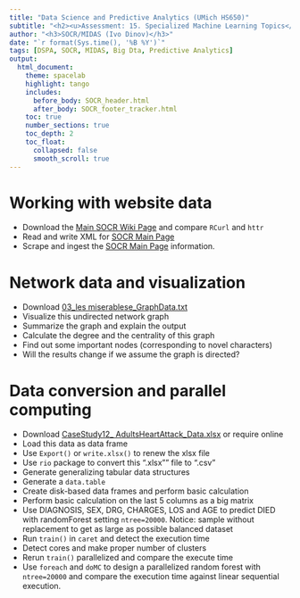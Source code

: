 ---
title: "Data Science and Predictive Analytics (UMich HS650)"
subtitle: "<h2><u>Assessment: 15. Specialized Machine Learning Topics</u></h2>"
author: "<h3>SOCR/MIDAS (Ivo Dinov)</h3>"
date: "`r format(Sys.time(), '%B %Y')`"
tags: [DSPA, SOCR, MIDAS, Big Dta, Predictive Analytics] 
output:
  html_document:
    theme: spacelab
    highlight: tango
    includes:
      before_body: SOCR_header.html
      after_body: SOCR_footer_tracker.html
    toc: true
    number_sections: true
    toc_depth: 2
    toc_float:
      collapsed: false
      smooth_scroll: true
---

# Working with website data

* Download the [Main SOCR Wiki Page](http://wiki.socr.umich.edu/index.php/Main_Page) and compare `RCurl` and `httr`
* Read and write XML for [SOCR Main Page](http://wiki.socr.umich.edu/index.php/Main_Page)
* Scrape and ingest the [SOCR Main Page](http://wiki.socr.umich.edu/index.php/Main_Page) information.

# Network data and visualization

* Download [03_les miserablese_GraphData.txt](https://umich.instructure.com/files/330389/download?download_frd=1)
* Visualize this undirected network graph
* Summarize the graph and explain the output
* Calculate the degree and the centrality of this graph
* Find out some important nodes (corresponding to novel characters)
* Will the results change if we assume the graph is directed?

# Data conversion and parallel computing 

* Download [CaseStudy12_ AdultsHeartAttack_Data.xlsx](https://umich.instructure.com/courses/38100/files/folder/Case_Studies?) or require online
* Load this data as data frame
* Use `Export()` or `write.xlsx()` to renew the xlsx file
* Use `rio` package to convert this ".xlsx"" file to ".csv"
* Generate generalizing tabular data structures
* Generate a `data.table`
* Create disk-based data frames and perform basic calculation
* Perform basic calculation on the last 5 columns as a big matrix
* Use	DIAGNOSIS, SEX, DRG, CHARGES, LOS and AGE to predict DIED with randomForest setting `ntree=20000`. Notice: sample without replacement to get as large as possible balanced dataset
* Run `train()` in `caret` and detect the execution time
* Detect cores and make proper number of clusters
* Rerun `train()` parallelized and compare the execute time
* Use `foreach` and `doMC` to design a parallelized random forest with `ntree=20000` and compare the execution time against linear sequential execution.